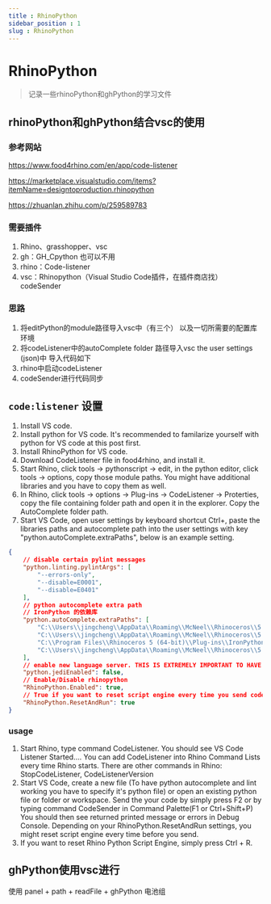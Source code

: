 ```yaml
---
title : RhinoPython
sidebar_position : 1
slug : RhinoPython
---
```

# RhinoPython

 
> 记录一些rhinoPython和ghPython的学习文件
 
## rhinoPython和ghPython结合vsc的使用
 
### 参考网站
 
https://www.food4rhino.com/en/app/code-listener
 
https://marketplace.visualstudio.com/items?itemName=designtoproduction.rhinopython
 
https://zhuanlan.zhihu.com/p/259589783
 
### 需要插件
1. Rhino、grasshopper、vsc
2. gh：GH_Cpython 也可以不用
3. rhino：Code-listener
4. vsc：Rhinopython（Visual Studio Code插件，在插件商店找）codeSender
 
### 思路
 
1. 将editPython的module路径导入vsc中（有三个） 以及一切所需要的配置库环境 
2. 将codeListener中的autoComplete folder 路径导入vsc the user settings (json)中 导入代码如下 
3. rhino中启动codeListener 
4. codeSender进行代码同步
 
## `code:listener` 设置

1. Install VS code.
2. Install python for VS code. It's recommended to familarize yourself with python for VS code at this post first.
3. Install RhinoPython for VS code.
4. Download CodeListener file in food4rhino, and install it.
5. Start Rhino, click tools -> pythonscript -> edit, in the python editor, click tools -> options, copy those module paths. You might have additional libraries and you have to copy them as well.
6. In Rhino, click tools -> options -> Plug-ins -> CodeListener -> Proterties, copy the file containing folder path and open it in the explorer. Copy the AutoComplete folder path.
7. Start VS Code, open user settings by keyboard shortcut Ctrl+, paste the libraries paths and autocomplete path into the user settings with key "python.autoComplete.extraPaths", below is an example setting.

```json title="vsc settings"
{
    // disable certain pylint messages
    "python.linting.pylintArgs": [
        "--errors-only",
        "--disable=E0001",
        "--disable=E0401"
    ],
    // python autocomplete extra path
    // IronPython 的依赖库
    "python.autoComplete.extraPaths": [
        "C:\\Users\\jingcheng\\AppData\\Roaming\\McNeel\\Rhinoceros\\5.0\\Plug-ins\\CodeListener (8c4235b6-64bc-4508-9166-bef8aa151085)\\1.0.0.0\\AutoComplete",
        "C:\\Users\\jingcheng\\AppData\\Roaming\\McNeel\\Rhinoceros\\5.0\\Plug-ins\\IronPython (814d908a-e25c-493d-97e9-ee3861957f49)\\settings\\lib",
        "C:\\Program Files\\Rhinoceros 5 (64-bit)\\Plug-ins\\IronPython\\Lib",
        "C:\\Users\\jingcheng\\AppData\\Roaming\\McNeel\\Rhinoceros\\5.0\\scripts"
    ],
    // enable new language server. THIS IS EXTREMELY IMPORTANT TO HAVE FAST AUTOCOMPLETE!!
    "python.jediEnabled": false,
    // Enable/Disable rhinopython
    "RhinoPython.Enabled": true,
    // True if you want to reset script engine every time you send code, otherwise False
    "RhinoPython.ResetAndRun": true
}
```

### usage

1. Start Rhino, type command CodeListener. You should see VS Code Listener Started....
You can add CodeListener into Rhino Command Lists every time Rhino starts. There are other commands in Rhino: StopCodeListener, CodeListenerVersion
2. Start VS Code, create a new file (To have python autocomplete and lint working you have to specify it's python file) or open an existing python file or folder or workspace.
Send the your code by simply press F2 or by typing command CodeSender in Command Palette(F1 or Ctrl+Shift+P) You should then see returned printed message or errors in Debug Console. Depending on your RhinoPython.ResetAndRun settings, you might reset script engine every time before you send.
3. If you want to reset Rhino Python Script Engine, simply press Ctrl + R.
 
## ghPython使用vsc进行
 
使用 panel + path + readFile + ghPython 电池组